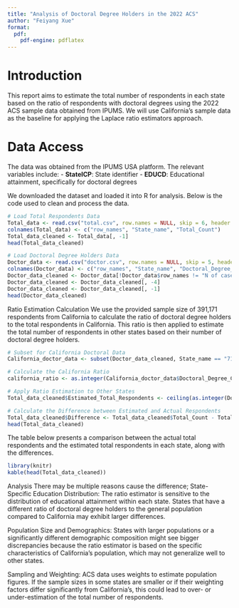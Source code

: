 ---
title: "Analysis of Doctoral Degree Holders in the 2022 ACS"
author: "Feiyang Xue"
format:
  pdf:
    pdf-engine: pdflatex
---

# Introduction
This report aims to estimate the total number of respondents in each state based on the ratio of respondents with doctoral degrees using the 2022 ACS sample data obtained from IPUMS. We will use California's sample data as the baseline for applying the Laplace ratio estimators approach.

# Data Access
The data was obtained from the IPUMS USA platform. The relevant variables include:
- **StateICP**: State identifier
- **EDUCD**: Educational attainment, specifically for doctoral degrees

We downloaded the dataset and loaded it into R for analysis. Below is the code used to clean and process the data.

```{r include=FALSE}
# Load Total Respondents Data
Total_data <- read.csv("total.csv", row.names = NULL, skip = 6, header = FALSE)
colnames(Total_data) <- c("row_names", "State_name", "Total_Count")
Total_data_cleaned <- Total_data[, -1]
head(Total_data_cleaned)

# Load Doctoral Degree Holders Data
Doctor_data <- read.csv("doctor.csv", row.names = NULL, skip = 5, header = TRUE)
colnames(Doctor_data) <- c("row_names", "State_name", "Doctoral_Degree_Count", "Total_Count")
Doctor_data_cleaned <- Doctor_data[!Doctor_data$row_names != "N of cases", ]
Doctor_data_cleaned <- Doctor_data_cleaned[, -4]
Doctor_data_cleaned <- Doctor_data_cleaned[, -1]
head(Doctor_data_cleaned)
```

Ratio Estimation Calculation
We use the provided sample size of 391,171 respondents from California to calculate the ratio of doctoral degree holders to the total respondents in California. This ratio is then applied to estimate the total number of respondents in other states based on their number of doctoral degree holders.
```{r}
# Subset for California Doctoral Data
California_doctor_data <- subset(Doctor_data_cleaned, State_name == "71 California")

# Calculate the California Ratio
california_ratio <- as.integer(California_doctor_data$Doctoral_Degree_Count) / 391171

# Apply Ratio Estimation to Other States
Total_data_cleaned$Estimated_Total_Respondents <- ceiling(as.integer(Doctor_data_cleaned$Doctoral_Degree_Count) / california_ratio)

# Calculate the Difference between Estimated and Actual Respondents
Total_data_cleaned$Difference <- Total_data_cleaned$Total_Count - Total_data_cleaned$Estimated_Total_Respondents
head(Total_data_cleaned)
```
The table below presents a comparison between the actual total respondents and the estimated total respondents in each state, along with the differences.

```{r}
library(knitr)
kable(head(Total_data_cleaned))
```

Analysis
There may be multiple reasons cause the difference;
State-Specific Education Distribution: The ratio estimator is sensitive to the distribution of educational attainment within each state. States that have a different ratio of doctoral degree holders to the general population compared to California may exhibit larger differences.

Population Size and Demographics: States with larger populations or a significantly different demographic composition might see bigger discrepancies because the ratio estimator is based on the specific characteristics of California's population, which may not generalize well to other states.

Sampling and Weighting: ACS data uses weights to estimate population figures. If the sample sizes in some states are smaller or if their weighting factors differ significantly from California's, this could lead to over- or under-estimation of the total number of respondents.